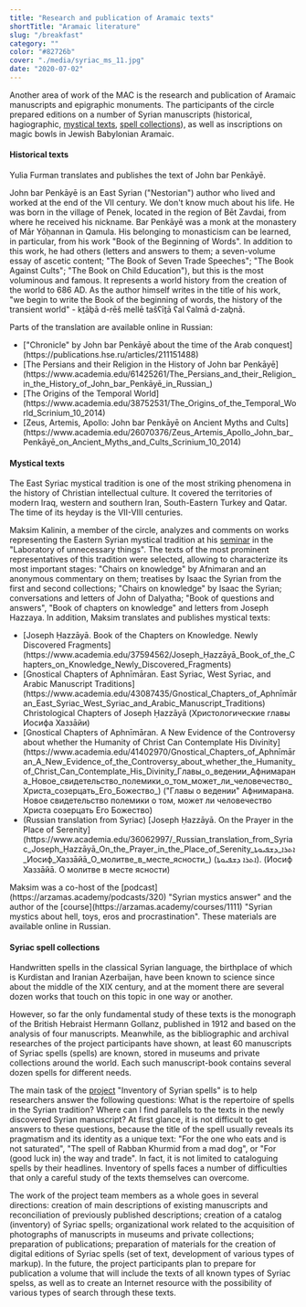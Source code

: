 ```yaml
---
title: "Research and publication of Aramaic texts"
shortTitle: "Aramaic literature"
slug: "/breakfast"
category: ""
color: "#82726b"
cover: "./media/syriac_ms_11.jpg"
date: "2020-07-02"
---
```


Another area of work of the MAC is the research and publication of Aramaic manuscripts and epigraphic monuments. The participants of the circle prepared editions on a number of Syrian manuscripts (historical, hagiographic, [mystical texts](#mysticaltexts), [spell collections](#spell)), as well as inscriptions on magic bowls in Jewish Babylonian Aramaic.

#### Historical texts

Yulia Furman translates and publishes the text of John bar Penkāyē. 

John bar Penkāyē is an East Syrian ("Nestorian") author who lived and worked at the end of the VII century. We don't know much about his life. He was born in the village of Penek, located in the region of Bēt Zavdai, from where he received his nickname. Bar Penkāyē was a monk at the monastery of Mār Yōḥannan in Qamula. His belonging to monasticism can be learned, in particular, from his work "Book of the Beginning of Words". In addition to this work, he had others (letters and answers to them; a seven-volume essay of ascetic content; "The Book of Seven Trade Speeches"; "The Book Against Cults"; "The Book on Child Education"), but this is the most voluminous and famous. It represents a world history from the creation of the world to 686 AD. As the author himself writes in the title of his work, "we begin to write the Book of the beginning of words, the history of the transient world" - kṯāḇā d-rēš mellē tašʕīṯā ʕal ʕalmā d-zaḇnā.
<p class= "css-owdjxl">
Parts of the translation are available online in Russian: 
<ul>
<li>["Chronicle" by John bar Penkāyē about the time of the Arab conquest](https://publications.hse.ru/articles/211151488)</li>
<li>[The Persians and their Religion in the History of John bar Penkāyē](https://www.academia.edu/61425261/The_Persians_and_their_Religion_in_the_History_of_John_bar_Penkāyē_in_Russian_)</li>
<li> [The Origins of the Temporal World](https://www.academia.edu/38752531/The_Origins_of_the_Temporal_World_Scrinium_10_2014)</li>
<li> [Zeus, Artemis, Apollo: John bar Penkāyē on Ancient Myths and Cults](https://www.academia.edu/26070376/Zeus_Artemis_Apollo_John_bar_Penkāyē_on_Ancient_Myths_and_Cults_Scrinium_10_2014)</li>
</ul>
</p>

 <a id="mysticaltexts"></a>
#### Mystical texts

The East Syriac mystical tradition is one of the most striking phenomena in the history of Christian intellectual culture. It covered the territories of modern Iraq, western and southern Iran, South-Eastern Turkey and Qatar. The time of its heyday is the VII-VIII centuries.

Maksim Kalinin, a member of the circle, analyzes and comments on works representing the Eastern Syrian mystical tradition at his [seminar](https://7seminarov.com/syrian_mysticism) in the "Laboratory of unnecessary things". The texts of the most prominent representatives of this tradition were selected, allowing to characterize its most important stages: "Chairs on knowledge" by Afnimaran and an anonymous commentary on them; treatises by Isaac the Syrian from the first and second collections; "Chairs on knowledge" by Isaac the Syrian; conversations and letters of John of Dalyatha; "Book of questions and answers", "Book of chapters on knowledge" and letters from Joseph Hazzaya. In addition, Maksim translates and publishes mystical texts:
<ul>
<li>[Joseph Ḥazzāyā. Book of the Chapters on Knowledge. Newly Discovered Fragments](https://www.academia.edu/37594562/Joseph_Ḥazzāyā_Book_of_the_Chapters_on_Knowledge_Newly_Discovered_Fragments)</li>
<li>[Gnostical Chapters of Aphnīmāran. East Syriac, West Syriac, and Arabic Manuscript Traditions](https://www.academia.edu/43087435/Gnostical_Chapters_of_Aphnīmāran_East_Syriac_West_Syriac_and_Arabic_Manuscript_Traditions)</li>
Christological Chapters of Joseph Ḥazzāyā (Христологические главы Иосифа Хаззāйи)
<li>[Gnostical Chapters of Aphnīmāran. A New Evidence of the Controversy about whether the Humanity of Christ Can Contemplate His Divinity](https://www.academia.edu/41402970/Gnostical_Chapters_of_Aphnīmāran_A_New_Evidence_of_the_Controversy_about_whether_the_Humanity_of_Christ_Can_Contemplate_His_Divinity_Главы_о_ведении_Афнимарана_Новое_свидетельство_полемики_о_том_может_ли_человечество_Христа_созерцать_Его_Божество_) ("Главы о ведении" Афнимарана. Новое свидетельство полемики о том, может ли человечество Христа созерцать Его Божество)</li>
<li>(Russian translation from Syriac) [Joseph Ḥazzāyā. On the Prayer in the Place of Serenity](https://www.academia.edu/36062997/_Russian_translation_from_Syriac_Joseph_Ḥazzāyā_On_the_Prayer_in_the_Place_of_Serenity_ܐܬܪܐ_ܕܫܦܝܘܬܐ_Иосиф_Хаззāйā_О_молитве_в_месте_ясности_) (ܐܬܪܐ ܕܫܦܝܘܬܐ). (Иосиф Хаззāйā. О молитве в месте ясности)</li>
</ul>
Maksim was a co-host of the [podcast](https://arzamas.academy/podcasts/320) "Syrian mystics answer" and the author of the [course](https://arzamas.academy/courses/1111) "Syrian mystics about hell, toys, eros and procrastination". These materials are available online in Russian. 

 <a id="spell"></a>
#### Syriac spell collections

Handwritten spells in the classical Syrian language, the birthplace of which is Kurdistan and Iranian Azerbaijan, have been known to science since about the middle of the XIX century, and at the moment there are several dozen works that touch on this topic in one way or another.

However, so far the only fundamental study of these texts is the monograph of the British Hebraist Hermann Gollanz, published in 1912 and based on the analysis of four manuscripts. Meanwhile, as the bibliographic and archival researches of the project participants have shown, at least 60 manuscripts of Syriac spells (spells) are known, stored in museums and private collections around the world. Each such manuscript-book contains several dozen spells for different needs.

The main task of the [project](https://hum.hse.ru/proj/inventar_sirijskih_zagovorov) "Inventory of Syrian spells" is to help researchers answer the following questions: What is the repertoire of spells in the Syrian tradition? Where can I find parallels to the texts in the newly discovered Syrian manuscript? At first glance, it is not difficult to get answers to these questions, because the title of the spell usually reveals its pragmatism and its identity as a unique text: "For the one who eats and is not saturated", "The spell of Rabban Khurmid from a mad dog", or "For (good luck in) the way and trade". In fact, it is not limited to cataloguing spells by their headlines. Inventory of spells faces a number of difficulties that only a careful study of the texts themselves can overcome.

The work of the project team members as a whole goes in several directions: creation of main descriptions of existing manuscripts and reconciliation of previously published descriptions; creation of a catalog (inventory) of Syriac spells; organizational work related to the acquisition of photographs of manuscripts in museums and private collections; preparation of publications; preparation of materials for the creation of digital editions of Syriac spells (set of text, development of various types of markup). In the future, the project participants plan to prepare for publication a volume that will include the texts of all known types of Syriac spelss, as well as to create an Internet resource with the possibility of various types of search through these texts.
